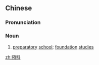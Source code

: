 ==Chinese==
{{zh-forms|s=预科|t2=豫科}}

===Pronunciation===
{{zh-pron
|m=yùkē,er=y
|c=jyu6 fo1
|mn=ī-kho/ū-kho
|cat=n
}}

===Noun===
{{zh-noun}}

# [[preparatory]] [[school]]; [[foundation]] [[studies]]

[[zh:預科]]